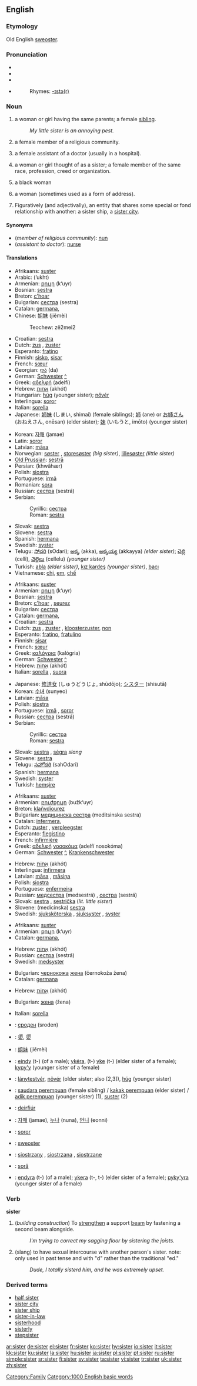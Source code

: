==English==

{{rank|usual|entirely|system|726|sister|occasion|enemy|perfect}}

===Etymology===
Old English [[sweoster]].

===Pronunciation===
*{{AHD|sĭs'tə(r)}}
*{{IPA|/ˈsɪstə(r)/}}
*{{SAMPA|/"sIst@(r)/}}
*{{audio|en-us-sister.ogg|Audio (US)}}
*:Rhymes: [[Rhymes:English:-ɪstə(r)|-ɪstə(r)]]

===Noun===
{{en-noun}}

# a woman or girl having the same parents; a female [[sibling]]. 
#: ''My little sister is an annoying pest.''
# a female member of a religious community.
# {{UK}} a female assistant of a doctor (usually in a hospital).
# {{colloquial}} a woman or girl thought of as a sister; a female member of the same race, profession, creed or organization.
# {{slang}} a black woman
# {{colloquial}} a woman (sometimes used as a form of address).
# Figuratively (and adjectivally), an entity that shares some special or fond relationship with another: a sister ship, a [[sister city]].

====Synonyms====
*(''member of religious community''): [[nun]]
*(''assistant to doctor''): [[nurse]]

====Translations====
{{trans-top|a woman or girl having the same parents}}
*Afrikaans: [[suster]]
*Arabic: {{ARchar|[[اخت|أخت]]}} (’ukht) {{f}}
*Armenian: [[քույր]] (k‘uyr)
*Bosnian: [[sestra]] {{f}}
*Breton: [[c'hoar]] {{f}}
*Bulgarian: [[сестра]] (sestra) {{f}}
*Catalan: [[germana]], {{f}}
*Chinese: [[姐妹]] (jiěmèi)
*:Teochew: zê2mei2 {{p}}
*Croatian: [[sestra]] {{f}}
*Dutch: [[zus]] {{f}}, [[zuster]] {{f}}
*Esperanto: [[fratino]]
*Finnish: [[sisko]], [[sisar]]
*French: [[sœur]] {{f}}
*Georgian: [[და]] (da)
*German: [[Schwester]] {{f}} [[:de:Schwester|^]]
*Greek: [[αδελφή]] (adelfí) {{f}}
*Hebrew: [[אחות]] (akhót) {{f}}
*Hungarian: [[húg]] (younger sister); [[nővér]]
*Interlingua: [[soror]]
*Italian: [[sorella]] {{f}}
*Japanese: [[姉妹]] (しまい, shimai) (female siblings); [[姉]] (ane) or [[お姉さん]] (おねえさん, onēsan) (elder sister); [[妹]] (いもうと, imōto) (younger sister)
{{trans-mid}}
*Korean: [[자매]] (jamae)
*Latin: [[soror]] {{f}}
*Latvian: [[māsa]] {{f}}
*Norwegian: [[søster]] {{c}}, [[storesøster]] ''(big sister)'', [[lillesøster]] ''(little sister)''
*[[Old Prussian]]: [[sestrā]] {{f}}
*Persian: {{FAchar|[[خواهر]]}} (khwâhær)
*Polish: [[siostra]] {{f}}
*Portuguese: [[irmã]] {{f}}
*Romanian: [[sora]] {{f}}
*Russian: [[сестра]] (sestrá) {{f}}
*Serbian:
*:Cyrillic: [[сестра#Serbian|сестра]] {{f}}
*:Roman: [[sestra#Serbian|sestra]] {{f}}
*Slovak: [[sestra]] {{f}}
*Slovene: [[sestra]] {{f}}
*Spanish: [[hermana]] {{f}}
*Swedish: [[syster]] {{c}}
*Telugu: [[సోదరి]] (sOdari); [[అక్క]] (akka), [[అక్కయ్య]] (akkayya) ''(elder sister)''; [[చెల్లి]] (celli), [[చెల్లెలు]] (cellelu) ''(younger sister)''
*Turkish: [[abla]] ''(elder sister)'', [[kız kardeş]] ''(younger sister)'', [[bacı]]
*Vietnamese: [[chị]], [[em]], [[chế]]
{{trans-bottom}}

{{trans-top|a female member of a religious community}}
*Afrikaans: [[suster]]
*Armenian: [[քույր]] (k‘uyr)
*Bosnian: [[sestra]] {{f}}
*Breton: [[c'hoar]] {{f}}, [[seurez]] {{f}}
*Bulgarian: [[сестра]] {{f}}
*Catalan: [[germana]], {{f}}
*Croatian: [[sestra]] {{f}}
*Dutch: [[zus]] {{f}}, [[zuster]] {{f}}, [[kloosterzuster]], [[non]]
*Esperanto: [[fratino]], [[fratulino]]
*Finnish: [[sisar]]
*French: [[sœur]] {{f}}
*Greek: [[καλόγρια]] (kalógria) {{f}}
*German: [[Schwester]] {{f}} [[:de:Schwester|^]]
*Hebrew: [[אחות|אָחוֹת]] (akhót) {{f}}
*Italian: [[sorella]] {{f}}, [[suora]] {{f}}
{{trans-mid}}
*Japanese: [[修道女]] (しゅうどうじょ, shūdōjo); [[シスター]] (shisutā)
*Korean: [[수녀]] (sunyeo)
*Latvian: [[māsa]] {{f}}
*Polish: [[siostra]] {{f}}
*Portuguese: [[irmã]] {{f}}, [[soror]] {{f}}
*Russian: [[сестра]] (sestrá) {{f}}
*Serbian:
*:Cyrillic: [[сестра#Serbian|сестра]] {{f}}
*:Roman: [[sestra#Serbian|sestra]] {{f}}
*Slovak: [[sestra]] {{f}}, [[ségra]] {{f}} ''slang''
*Slovene: [[sestra]] {{f}}
*Telugu: [[సహోదరి]] (sahOdari)
*Spanish: [[hermana]] {{f}}
*Swedish: [[syster]] {{c}}
*Turkish: [[hemşire]]
{{trans-bottom}}

{{trans-top|a senior nurse}}
*Afrikaans: [[suster]]
*Armenian: [[բուժքույր]] (bužk‘uyr)
*Breton: [[klañvdiourez]] {{f}}
*Bulgarian: [[медицинска сестра]] (meditsinska sestra) {{f}}
*Catalan: [[infermera]], {{f}}
*Dutch: [[zuster]] {{f}}, [[verpleegster]]
*Esperanto: [[flegistino]]
*French: [[infirmière]] {{f}}
*Greek: [[αδελφή]] [[νοσοκόμα]] (adelfí nosokóma) {{f}}
*German: [[Schwester]] {{f}} [[:de:Schwester|^]], [[Krankenschwester]] {{f}}
{{trans-mid}}
*Hebrew: [[אחות|אָחוֹת]] (akhót) {{f}}
*Interlingua: [[infirmera]]
*Latvian: [[māsa]] {{f}}, [[māsiņa]] {{f}}
*Polish: [[siostra]] {{f}}
*Portuguese: [[enfermeira]] {{f}}
*Russian: [[медсестра]] (medsestrá) {{f}}, [[сестра]] (sestrá) {{f}}
*Slovak: [[sestra]] {{f}}, [[sestrička]] (''lit. little sister'')
*Slovene: (medicinska) [[sestra]] {{f}}
*Swedish: [[sjuksköterska]] {{c}}, [[sjuksyster]] {{c}}, [[syster]] {{c}}
{{trans-bottom}}

{{trans-top|a woman or girl thought of as a sister}}
*Afrikaans: [[suster]]
*Armenian: [[քույր]] (k‘uyr)
*Catalan: [[germana]], {{f}}
{{trans-mid}}
*Hebrew: [[אחות|אָחוֹת]] (akhót) {{f}}
*Russian: [[сестра]] (sestrá) {{f}}
*Swedish: [[medsyster]]
{{trans-bottom}}

{{trans-top|a black woman}}
*Bulgarian: [[чернокож]]а [[жена]] (černokoža žena) {{f}}
*Catalan: [[germana]] {{f}}
{{trans-mid}}
*Hebrew: [[אחות|אָחוֹת]] (akhót) {{f}}
{{trans-bottom}}

{{trans-top|a woman}}
*Bulgarian: [[жена]] (žena) {{f}}
{{trans-mid}}
{{trans-bottom}}

{{trans-top|an entity sharing some relationship with another}}
*Italian: [[sorella]] {{f}}
{{trans-mid}}
{{trans-bottom}}

{{checktrans}}
{{trans-top|Translations to be categorised}}
*{{ttbc|Bulgarian}}: [[сроден]] (sroden) {{m}}
*{{ttbc|Chinese Characters}}: [[嬃]], [[媭]]
*{{ttbc|Chinese}}: [[姐妹]] (jiěmèi)
*{{ttbc|Guarani}}: [[eindy]] (t-) (of a male); [[ykéra]], (t-) [[yke]] (t-) (elder sister of a female); [[kypy'y]] (younger sister of a female)
*{{ttbc|Hungarian}}: [[lánytestvér]], [[nõvér]] (older sister; also [2,3]), [[húg]] (younger sister)
*{{ttbc|Indonesian}}: [[saudara perempuan]] (female sibling) / [[kakak perempuan]] (elder sister) / [[adik perempuan]] (younger sister) (1), [[suster]] (2)
{{trans-mid}}
*{{ttbc|Irish}}: [[deirfiúr]]
*{{ttbc|Korean}}: [[자매]] (jamae), [[누나]] (nuna), [[언니]] (eonni)
*{{ttbc|Latin}}: [[soror]] {{f}}
*{{ttbc|Old English}}: [[sweoster]] {{n}}
*{{ttbc|Polish}}: [[siostrzany]] {{m}}, [[siostrzana]] {{f}}, [[siostrzane]] {{n}}
*{{ttbc|Romanian}}: [[soră]] {{f}}
*{{ttbc|Tupinambá}}: [[endyra]] (t-) (of a male); [[ykera]] (t-, t-) (elder sister of a female); [[pyky'yra]] (younger sister of a female)
{{trans-bottom}}

===Verb===
'''sister'''
# (''building construction'') To [[strengthen]] a support [[beam]] by fastening a second beam alongside.
#:''I'm trying to correct my sagging floor by sistering the joists.'' 
# (slang) to have sexual intercourse with another person's sister. note: only used in past tense and with "d" rather than the traditional "ed."
#:''Dude, I totally sisterd him, and he was extremely upset.''

===Derived terms===
*[[half sister]]
*[[sister city]]
*[[sister ship]]
*[[sister-in-law]]
*[[sisterhood]]
*[[sisterly]]
*[[stepsister]]


[[Category:Family]]
[[Category:1000 English basic words]]

[[ar:sister]]
[[de:sister]]
[[el:sister]]
[[fr:sister]]
[[ko:sister]]
[[hy:sister]]
[[io:sister]]
[[it:sister]]
[[kk:sister]]
[[ku:sister]]
[[la:sister]]
[[hu:sister]]
[[ja:sister]]
[[pl:sister]]
[[pt:sister]]
[[ru:sister]]
[[simple:sister]]
[[sr:sister]]
[[fi:sister]]
[[sv:sister]]
[[ta:sister]]
[[vi:sister]]
[[tr:sister]]
[[uk:sister]]
[[zh:sister]]